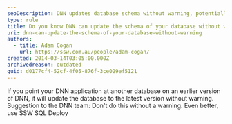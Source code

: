 ```yaml
---
seoDescription: DNN updates database schema without warning, potentially altering data integrity.
type: rule
title: Do you know DNN can update the schema of your database without warning?
uri: dnn-can-update-the-schema-of-your-database-without-warning
authors:
  - title: Adam Cogan
    url: https://ssw.com.au/people/adam-cogan/
created: 2014-03-14T03:05:00.000Z
archivedreason: outdated
guid: d0177cf4-52cf-4f05-876f-3ce029ef5121
---
```


If you point your DNN application at another database on an earlier version of DNN, it will update the database to the latest version without warning.
Suggestion to the DNN team: Don't do this without a warning. Even better, use SSW SQL Deploy